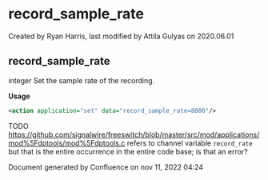 
# record_sample_rate 

 Created by  Ryan Harris, last modified by  Attila Gulyas on 2020.06.01

## record_sample_rate

integer Set the sample rate of the recording.

**Usage**

```xml
<action application="set" data="record_sample_rate=8000"/>
```

TODO <https://github.com/signalwire/freeswitch/blob/master/src/mod/applications/mod%5Fdptools/mod%5Fdptools.c> refers to channel variable `record_rate` but that is the entire occurrence in the entire code base; is that an error?

Document generated by Confluence on nov 11, 2022 04:24

